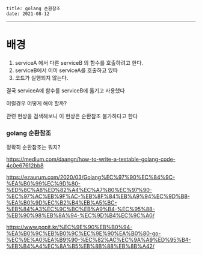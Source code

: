 ```
title: golang 순환참조
date: 2021-08-12
```
---



# 배경
1. serviceA 에서 다른 serviceB 의 함수를 호출하려고 한다.
2. serviceB에서 이미 serviceA를 호출하고 있따
3. 코드가 실행되지 않는다.

결국 serviceA에 함수를 serviceB에 옮기고 사용했다

이럴경우 어떻게 해야 할까?

관련 현상을 검색해보니 이 현상은 순환참조 불가하다고 한다

### golang 순환참조
정확히 순환참조는 뭐지?

https://medium.com/daangn/how-to-write-a-testable-golang-code-4c0e67612bb8

https://ezaurum.com/2020/03/Golang%EC%97%90%EC%84%9C-%EA%B0%99%EC%9D%80-%ED%8C%A8%ED%82%A4%EC%A7%80%EC%97%90-%EC%97%AC%EB%9F%AC-%EB%8F%84%EB%A9%94%EC%9D%B8-%EA%B0%9D%EC%B2%B4%EB%A5%BC-%EB%84%A3%EC%9C%BC%EB%A9%B4-%EC%95%88-%EB%90%98%EB%8A%94-%EC%9D%B4%EC%9C%A0/

https://www.popit.kr/%EC%9E%90%EB%B0%94-%EA%B0%9C%EB%B0%9C%EC%9E%90%EA%B0%80-go-%EC%9E%A0%EA%B9%90-%EC%82%AC%EC%9A%A9%ED%95%B4-%EB%B4%A4%EC%8A%B5%EB%8B%88%EB%8B%A42/


